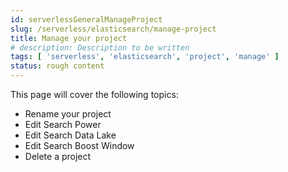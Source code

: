 ```yaml
---
id: serverlessGeneralManageProject
slug: /serverless/elasticsearch/manage-project
title: Manage your project
# description: Description to be written
tags: [ 'serverless', 'elasticsearch', 'project', 'manage' ]
status: rough content
---
```



<RoughContent />
This page will cover the following topics:

- Rename your project
- Edit Search Power 
- Edit Search Data Lake
- Edit Search Boost Window
- Delete a project
